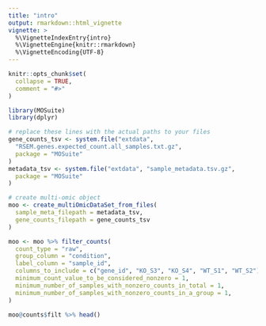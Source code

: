 ```yaml
---
title: "intro"
output: rmarkdown::html_vignette
vignette: >
  %\VignetteIndexEntry{intro}
  %\VignetteEngine{knitr::rmarkdown}
  %\VignetteEncoding{UTF-8}
---
```


```r
knitr::opts_chunk$set(
  collapse = TRUE,
  comment = "#>"
)
```

```r
library(MOSuite)
library(dplyr)
```

```r
# replace these lines with the actual paths to your files
gene_counts_tsv <- system.file("extdata",
  "RSEM.genes.expected_count.all_samples.txt.gz",
  package = "MOSuite"
)
metadata_tsv <- system.file("extdata", "sample_metadata.tsv.gz",
  package = "MOSuite"
)

# create multi-omic object
moo <- create_multiOmicDataSet_from_files(
  sample_meta_filepath = metadata_tsv,
  gene_counts_filepath = gene_counts_tsv
)

moo <- moo %>% filter_counts(
  count_type = "raw",
  group_column = "condition",
  label_column = "sample_id",
  columns_to_include = c("gene_id", "KO_S3", "KO_S4", "WT_S1", "WT_S2"),
  minimum_count_value_to_be_considered_nonzero = 1,
  minimum_number_of_samples_with_nonzero_counts_in_total = 1,
  minimum_number_of_samples_with_nonzero_counts_in_a_group = 1,
)

moo@counts$filt %>% head()
```
